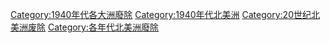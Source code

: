 [[Category:1940年代各大洲廢除|Category:1940年代各大洲廢除]]
[[Category:1940年代北美洲|Category:1940年代北美洲]]
[[Category:20世纪北美洲废除|Category:20世纪北美洲废除]]
[[Category:各年代北美洲廢除|Category:各年代北美洲廢除]]